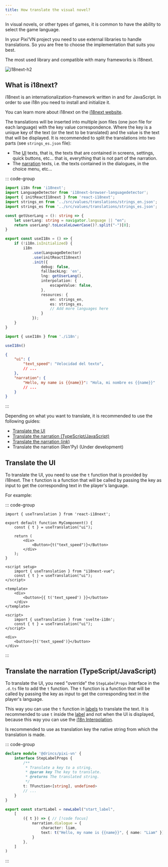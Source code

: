 ```yaml
---
title: How translate the visual novel?
---
```


In visual novels, or other types of games, it is common to have the ability to select the game language.

In your Pixi’VN project you need to use external libraries to handle translations. So you are free to choose the implementation that suits you best.

The most used library and compatible with many frameworks is i18next.

![i18next-h2](/i18next.svg)

## What is i18next?

i18next is an internationalization-framework written in and for JavaScript. In order to use i18n you need to install and initialize it.

You can learn more about i18next on the [i18next website](https://www.i18next.com/).

The translations will be inserted into multiple json files (one json file for each language) with the key value correspondence. Where the key is a unique key of the text (or the text to be translated) and the value is the text that will be displayed. It is recommended to split the translations into two parts (see `strings_es.json` file):

- The [UI](/start/interface.md) texts, that is, the texts that are contained in screens, settings, quick buttons, etc... that is, everything that is not part of the narration.
- The [narration](/start/narration.md) texts, i.e. the texts contained in the dialogues, in the choice menu, etc...

::: code-group

```typescript title="i18n.ts"
import i18n from 'i18next';
import LanguageDetector from 'i18next-browser-languagedetector';
import { initReactI18next } from 'react-i18next';
import strings_en from '../src/values/translations/strings_en.json';
import strings_es from '../src/values/translations/strings_es.json';

const getUserLang = (): string => {
    let userLang: string = navigator.language || "en";
    return userLang?.toLocaleLowerCase()?.split("-")[0];
}

export const useI18n = () => {
    if (!i18n.isInitialized) {
        i18n
            .use(LanguageDetector)
            .use(initReactI18next)
            .init({
                debug: false,
                fallbackLng: 'en',
                lng: getUserLang(),
                interpolation: {
                    escapeValue: false,
                },
                resources: {
                    en: strings_en,
                    es: strings_es,
                    // Add more languages here
                }
            });
    }
}
```

```ts title="main.ts"
import { useI18n } from './i18n';

useI18n()
```

```json title="locales/strings_es.json"
{
    "ui": {
        "text_speed": "Velocidad del texto",
        // ...
    },
    "narration": {
        "Hello, my name is {{name}}": "Hola, mi nombre es {{name}}"
        // ...
    }
}
```

:::

Depending on what you want to translate, it is recommended to use the following guides:

- [Translate the UI](#translate-the-ui)
- [Translate the narration (TypeScript/JavaScript)](#translate-the-narration-typescriptjavascript)
- [Translate the narration (*ink*)](/ink/ink-translate.md)
- Translate the narration (Ren'Py) (Under development)

## Translate the UI

To translate the UI, you need to use the `t` function that is provided by i18next. The `t` function is a function that will be called by passing the key as input to get the corresponding text in the player's language.

For example:

::: code-group

```tsx title="React"
import { useTranslation } from 'react-i18next';

export default function MyComponent() {
    const { t } = useTranslation("ui");

    return (
        <div>
            <Button>{t("text_speed")}</Button>
        </div>
    );
}
```

```vue title="Vue"
<script setup>
    import { useTranslation } from "i18next-vue";
    const { t } = useTranslation("ui");
</script>

<template>
    <div>
        <button>{{ t('text_speed') }}</button>
    </div>
</template>
```

```svelte title="Svelte"
<script>
    import { useTranslation } from 'svelte-i18n';
    const { t } = useTranslation("ui");
</script>

<div>
    <button>{t('text_speed')}</button>
</div>
```

:::

## Translate the narration (TypeScript/JavaScript)

To translate the UI, you need "override" the `StepLabelProps` interface in the `.d.ts` file to add the `t` function. The `t` function is a function that will be called by passing the key as input to get the corresponding text in the player's language.

This way you can use the `t` function in [labels](/start/labels.md) to translate the text. It is recommended to use `t` inside the [label](/start/labels.md) and not when the UI is displayed, because this way you can use the [i18n Interpolation](https://i18next.com/translation-function/interpolation).

Is recommended to use as translation key the native string from which the translation is made.

::: code-group

```typescript title="pixi-vn.d.ts"
declare module '@drincs/pixi-vn' {
    interface StepLabelProps {
        /**
         * Translate a key to a string.
         * @param key The key to translate.
         * @returns The translated string.
         */
        t: TFunction<[string], undefined>
        // ...
    }
}
```

```typescript title="labels/startLabel.ts"
export const startLabel = newLabel("start_label",
    [
        ({ t }) => { // [!code focus]
            narration.dialogue = {
                character: liam,
                text: t("Hello, my name is {{name}}", { name: "Liam" }) // [!code focus]
            }
        },
    ]
)
```

:::
